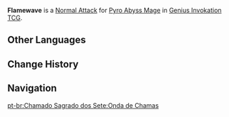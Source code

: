 {{Genius Invokation TCG Skill Infobox
|image      = Flamewave Character Card Skill.png
|type       = Normal Attack
|character  = Pyro Abyss Mage
|element    = Pyro
|matching   = 1
|unaligned  = 2
|effect     = Deals 1 {{Color|Pyro DMG}}.
|order      = 1
}}
'''Flamewave''' is a [[Character Card Normal Attack|Normal Attack]] for [[Pyro Abyss Mage (Character Card)|Pyro Abyss Mage]] in [[Genius Invokation TCG]].

==Other Languages==
{{Other Languages
|en      = Flamewave
|zhs     = 炎波
|zhs_rm  = Yánbō
|zht     = 炎波
|zht_rm  = Yánbō
|zh_tl   = Flamewave
|ja      = 炎波
|ja_rm   = Enha{{Assumed}}
|ja_tl   = Flamewave
|ko      = 화염파
|ko_tl   = Flamewave
|es      = Onda incineradora
|es_tl   = Incinerating Wave
|fr      = Vague de flamme
|fr_tl   = Flame Wave
|ru      = Огненная волна
|ru_tl   = Fire Wave
|th      = Flamewave
|vi      = Vòng Lửa
|vi_tl   = 
|de      = Feuerwelle
|de_tl   = Flamewave
|id      = Flamewave
|pt      = Onda de Chamas
|pt_tl   = 
|tr      = Alev Dalgası
|tr_tl   = 
|it      = Ondata fiammante
|it_tl   = Flaming Wave
}}

==Change History==
{{Change History|3.3}}

==Navigation==
{{Genius Invokation TCG Skill Navbox|Pyro Abyss Mage}}
[[pt-br:Chamado Sagrado dos Sete:Onda de Chamas]]